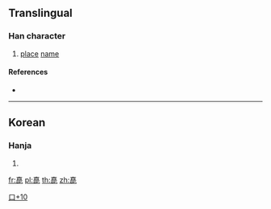 {{character info/new}}
==Translingual==

===Han character===
{{Han char|rn=30|rad=口|as=10|sn=13|four=|canj=JMRP|ids=⿱直⿰口匕}}

# [[place]] [[name]]

====References====
* {{Han ref|kx=0204.111|dj=0426.300|hdz=10665.091|uh=55ED|ud=21997}}

----

==Korean==

===Hanja===
{{ko-hanja|hangeul=[[짓]]|rv=jit|mr=chit|y=cis}}

# {{defn|lang=ko|sort=口10}}

[[Category:Korean-only CJKV Characters|口+10]]

[[fr:嗭]]
[[pl:嗭]]
[[th:嗭]]
[[zh:嗭]]